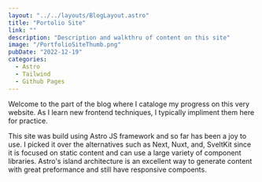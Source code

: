 ```yaml
---
layout: "../../layouts/BlogLayout.astro"
title: "Portolio Site"
link: ""
description: "Description and walkthru of content on this site"
image: "/PortfolioSiteThumb.png"
pubDate: "2022-12-19"
categories:
  - Astro
  - Tailwind
  - Github Pages
---
```


Welcome to the part of the blog where I cataloge my progress on this very website. 
As I learn new frontend techniques, I typically impliment them here for practice.

This site was build using Astro JS framework and so far has been a joy to use. 
I picked it over the alternatives such as Next, Nuxt, and, SveltKit since it is focused on static content and can use a large variety of component libraries. 
Astro's island architecture is an excellent way to generate content with great preformance and still have responsive compoents.
